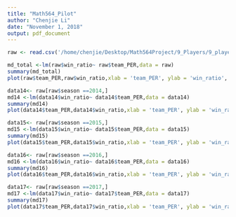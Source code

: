 ```yaml
---
title: "Math564_Pilot"
author: "Chenjie Li"
date: "November 1, 2018"
output: pdf_document
---
```


```r
raw <- read.csv('/home/chenjie/Desktop/Math564Project/9_Players/9_players.csv')
```

```r
md_total <-lm(raw$win_ratio~ raw$team_PER,data = raw)
summary(md_total)
plot(raw$team_PER,raw$win_ratio,xlab = 'team_PER', ylab = 'win_ratio', main = '2014 - 2017 Win_Ratio against team_PER - 12 Players') + abline(md_total)+text(win_ratio~ team_PER, labels=raw$team,data=raw, cex=0.3,pos = 4)
```

```r
data14<- raw[raw$season ==2014,]
md14 <-lm(data14$win_ratio~ data14$team_PER,data = data14)
summary(md14)
plot(data14$team_PER,data14$win_ratio,xlab = 'team_PER', ylab = 'win_ratio', main = '2014 Win_Ratio against team_PER - 12 Players') + abline(md14)+text(win_ratio~ team_PER, labels=data14$team,data=data14, cex=0.3,pos = 4)
```

```r
data15<- raw[raw$season ==2015,]
md15 <-lm(data15$win_ratio~ data15$team_PER,data = data15)
summary(md15)
plot(data15$team_PER,data15$win_ratio,xlab = 'team_PER', ylab = 'win_ratio', main = '2015 Win_Ratio against team_PER - 12 Players') + abline(md15)+text(win_ratio~ team_PER, labels=data15$team,data=data15, cex=0.3,pos = 4)
```

```r
data16<- raw[raw$season ==2016,]
md16 <-lm(data16$win_ratio~ data16$team_PER,data = data16)
summary(md16)
plot(data16$team_PER,data16$win_ratio,xlab = 'team_PER', ylab = 'win_ratio', main = '2016 Win_Ratio against team_PER - 12 Players') + abline(md16)+text(win_ratio~ team_PER, labels=data16$team,data=data16, cex=0.3,pos = 4)
```

```r
data17<- raw[raw$season ==2017,]
md17 <-lm(data17$win_ratio~ data17$team_PER,data = data17)
summary(md17)
plot(data17$team_PER,data17$win_ratio,xlab = 'team_PER', ylab = 'win_ratio', main = '2017 Win_Ratio against team_PER - 12 Players') + abline(md17)+text(win_ratio~ team_PER, labels=data17$team,data=data17, cex=0.3,pos = 4)
```